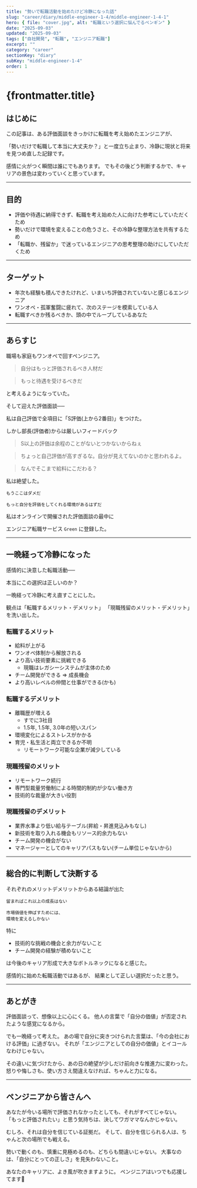 ```yaml
---
title: "勢いで転職活動を始めたけど冷静になった話"
slug: "career/diary/middle-engineer-1-4/middle-engineer-1-4-1"
hero: { file: "cover.jpg", alt: "転職という選択に悩んでるペンギン" }
date: "2025-09-03"
updated: "2025-09-03"
tags: ["自社開発", "転職", "エンジニア転職"]
excerpt: ""
category: "career"
sectionKey: "diary"
subKey: "middle-engineer-1-4"
order: 1
---
```


# {frontmatter.title}

## はじめに
この記事は、ある評価面談をきっかけに転職を考え始めたエンジニアが、

「勢いだけで転職して本当に大丈夫か？」と一度立ち止まり、冷静に現状と将来を見つめ直した記録です。

感情に火がつく瞬間は誰にでもあります。
でもその後どう判断するかで、キャリアの景色は変わっていくと思っています。

---

## 目的

- 評価や待遇に納得できず、転職を考え始めた人に向けた参考にしていただくため
- 勢いだけで環境を変えることの危うさと、その冷静な整理方法を共有するため
- 「転職か、残留か」で迷っているエンジニアの思考整理の助けにしていただくため

---

## ターゲット
- 年次も経験も積んできたけれど、いまいち評価されていないと感じるエンジニア
- ワンオペ・孤軍奮闘に疲れて、次のステージを模索している人
- 転職すべきか残るべきか、頭の中でループしているあなた

---

## あらすじ

職場も家庭もワンオペで回すペンジニア。

> 自分はもっと評価されるべき人材だ

> もっと待遇を受けるべきだ

と考えるようになっていた。

そして迎えた評価面談──

私は自己評価で全項目に「S評価(上から2番目)」をつけた。

しかし部長(評価者)からは厳しいフィードバック

> S以上の評価は余程のことがないとつかないからねぇ

> ちょっと自己評価が高すぎるな。自分が見えてないのかと思われるよ。

> なんでそこまで給料にこだわる？

私は絶望した。

```
もうここはダメだ

もっと自分を評価をしてくれる環境があるはずだ
```

私はオンラインで開催された評価面談の最中に

エンジニア転職サービス `Green` に登録した。

---

## 一晩経って冷静になった

感情的に決意した転職活動──

本当にこの選択は正しいのか？

一晩経って冷静に考え直すことにした。

観点は「転職するメリット・デメリット」
「現職残留のメリット・デメリット」を洗い出した。

### 転職するメリット

- 給料が上がる
- ワンオペ体制から解放される
- より高い技術要素に挑戦できる
  - 現職はレガシーシステムが主体のため
- チーム開発ができる => 成長機会
- より高いレベルの仲間と仕事ができる(かも)

### 転職するデメリット

- 離職歴が増える
  - すでに3社目
  - 1.5年, 1.5年, 3.0年の短いスパン
- 環境変化によるストレスがかかる
- 育児・私生活と両立できるか不明
  - リモートワーク可能な企業が減少している

### 現職残留のメリット

- リモートワーク続行
- 専門型裁量労働制による時間的制約が少ない働き方
- 技術的な裁量が大きい役割

### 現職残留のデメリット

- 業界水準より低い給与テーブル(昇給・昇進見込みもなし)
- 新技術を取り入れる機会もリソース的余力もない
- チーム開発の機会がない
- マネージャーとしてのキャリアパスもない(チーム単位じゃないから)

---

## 総合的に判断して決断する

それぞれのメリットデメリットからある結論が出た

```
留まればこれ以上の成長はない

市場価値を伸ばすためには、
環境を変えるしかない
```

特に

- 技術的な挑戦の機会と余力がないこと
- チーム開発の経験が積めないこと

は今後のキャリア形成で大きなボトルネックになると感じた。

感情的に始めた転職活動ではあるが、
結果として正しい選択だったと思う。

---

## あとがき
評価面談って、想像以上に心にくる。
他人の言葉で「自分の価値」が否定されたような感覚になるから。

でも一晩経って考えた。
あの場で自分に突きつけられた言葉は、「今の会社における評価」に過ぎない。
それが「エンジニアとしての自分の価値」とイコールなわけじゃない。

その違いに気づけたから、あの日の絶望が少しだけ前向きな推進力に変わった。
怒りや悔しさも、使い方さえ間違えなければ、ちゃんと力になる。

---

## ペンジニアから皆さんへ
あなたが今いる場所で評価されなかったとしても、それがすべてじゃない。
「もっと評価されたい」と思う気持ちは、決してワガママなんかじゃない。

むしろ、それは自分を信じている証拠だ。
そして、自分を信じられる人は、ちゃんと次の場所でも戦える。

勢いで動くのも、慎重に見極めるのも、どちらも間違いじゃない。
大事なのは、「自分にとっての正しさ」を見失わないこと。

あなたのキャリアに、よき風が吹きますように。
ペンジニアはいつでも応援してます🐧